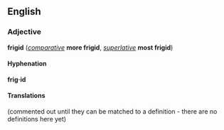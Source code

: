 ==English==
===Adjective===
'''frigid''' (''[[comparative]]'' '''more frigid''', ''[[superlative]]'' '''most frigid''')

====Hyphenation====
'''frig·id'''

====Translations====
(commented out until they can be matched to a definition - there are no definitions here yet)
<!--
*French: [[frigide]]
*Spanish: [[frígido]]
-->
